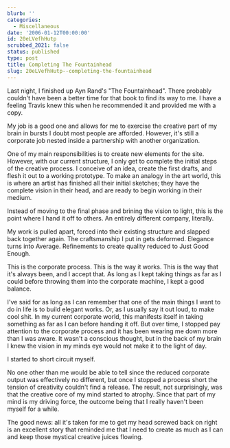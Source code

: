 ```yaml
---
blurb: ''
categories:
  - Miscellaneous
date: '2006-01-12T00:00:00'
id: 20eLVefhHutp
scrubbed_2021: false
status: published
type: post
title: Completing The Fountainhead
slug: 20eLVefhHutp--completing-the-fountainhead
---
```


Last night, I finished up Ayn Rand's "The Fountainhead". There probably couldn't have been a better time for that book to find its way to me. I have a feeling Travis knew this when he recommended it and provided me with a copy. 

My job is a good one and allows for me to exercise the creative part of my brain in bursts I doubt most people are afforded. However, it's still a corporate job nested inside a partnership with another organization. 

One of my main responsibilities is to create new elements for the site. However, with our current structure, I only get to complete the initial steps of the creative process. I conceive of an idea, create the first drafts, and flesh it out to a working prototype. To make an analogy in the art world, this is where an artist has finished all their initial sketches; they have the complete vision in their head, and are ready to begin working in their medium. 

Instead of moving to the final phase and brining the vision to light, this is the point where I hand it off to others. An entirely different company, literally. 

My work is pulled apart, forced into their existing structure and slapped back together again. The craftsmanship I put in gets deformed. Elegance turns into Average. Refinements to create quality reduced to Just Good Enough. 

This is the corporate process. This is the way it works. This is the way that it's always been, and I accept that. As long as I kept taking things as far as I could before throwing them into the corporate machine, I kept a good balance. 

I've said for as long as I can remember that one of the main things I want to do in life is to build elegant works. Or, as I usually say it out loud, to make cool shit. In my current corporate world, this manifests itself in taking something as far as I can before handing it off. But over time, I stopped pay attention to the corporate process and it has been wearing me down more than I was aware. It wasn't a conscious thought, but in the back of my brain I knew the vision in my minds eye would not make it to the light of day. 

I started to short circuit myself. 

No one other than me would be able to tell since the reduced corporate output was effectively no different, but once I stopped a process short the tension of creativity couldn't find a release. The result, not surprisingly, was that the creative core of my mind started to atrophy. Since that part of my mind is my driving force, the outcome being that I really haven't been myself for a while. 

The good news: all it's taken for me to get my head screwed back on right is an excellent story that reminded me that I need to create as much as I can and keep those mystical creative juices flowing.
